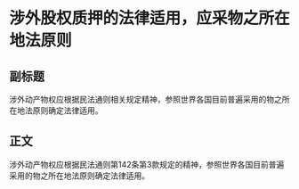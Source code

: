 # 涉外股权质押的法律适用，应采物之所在地法原则
## 副标题
涉外动产物权应根据民法通则相关规定精神，参照世界各国目前普遍采用的物之所在地法原则确定法律适用。
## 正文
涉外动产物权应根据民法通则第142条第3款规定的精神，参照世界各国目前普遍采用的物之所在地法原则确定法律适用。